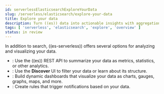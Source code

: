 ```yaml
---
id: serverlessElasticsearchExploreYourData
slug: /serverless/elasticsearch/explore-your-data
title: Explore your data
description: Turn ((es)) data into actionable insights with aggregations, visualizations, and alerts
tags: [ 'serverless', 'elasticsearch', 'explore', 'overview' ]
status: in review
---
```



<InReview />

In addition to search, ((es-serverless)) offers several options for analyzing and visualizing your data.

- <DocLink id="serverlessElasticsearchExploreYourDataAggregations" text="Aggregations"/>: Use the ((es)) REST API to summarize your data as metrics, statistics, or other analytics.
- <DocLink id="serverlessElasticsearchExploreYourDataDiscoverYourData" text="Discover"/>: Use the **Discover** UI to filter your data or learn about its structure.
- <DocLink id="serverlessElasticsearchExploreYourDataVisualizeYourData" text="Visualizations"/>: Build dynamic dashboards that visualize your data as charts, gauges, graphs, maps, and more.
- <DocLink id="serverlessElasticsearchExploreYourDataAlerting" text="Alerts"/>: Create rules that trigger notifications based on your data.
